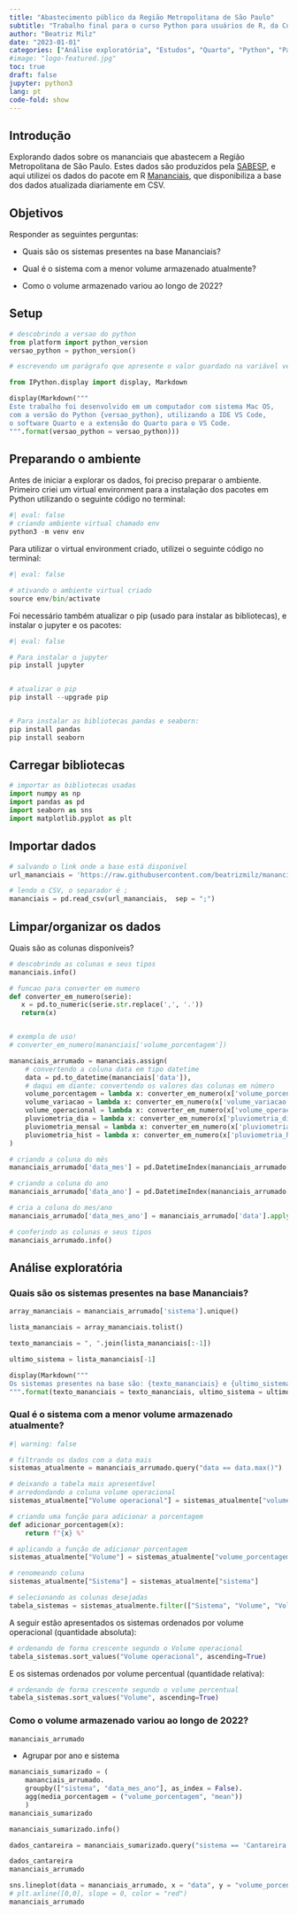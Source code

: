 ```yaml
---
title: "Abastecimento público da Região Metropolitana de São Paulo"
subtitle: "Trabalho final para o curso Python para usuários de R, da Curso-R"
author: "Beatriz Milz"
date: "2023-01-01"
categories: ["Análise exploratória", "Estudos", "Quarto", "Python", "Pandas", "Seaborn"]
#image: "logo-featured.jpg"
toc: true
draft: false
jupyter: python3
lang: pt
code-fold: show
---
```



## Introdução

Explorando dados sobre os mananciais que abastecem a Região Metropolitana de São Paulo. Estes dados são produzidos pela [SABESP](https://mananciais.sabesp.com.br/Situacao), e aqui utilizei os dados do pacote em R [Mananciais](https://beatrizmilz.github.io/mananciais/), que disponibiliza a base dos dados atualizada diariamente em CSV.

## Objetivos

Responder as seguintes perguntas:

- Quais são os sistemas presentes na base Mananciais? 

- Qual é o sistema com a menor volume armazenado atualmente?

- Como o volume armazenado variou ao longo de 2022?

## Setup

```python

# descobrindo a versao do python
from platform import python_version
versao_python = python_version()

# escrevendo um parágrafo que apresente o valor guardado na variável versao_python

from IPython.display import display, Markdown

display(Markdown("""
Este trabalho foi desenvolvido em um computador com sistema Mac OS,
com a versão do Python {versao_python}, utilizando a IDE VS Code,
o software Quarto e a extensão do Quarto para o VS Code.
""".format(versao_python = versao_python)))

```


## Preparando o ambiente

Antes de iniciar a explorar os dados, foi preciso preparar o ambiente. Primeiro criei um virtual environment para a instalação dos pacotes em Python utilizando o seguinte código no terminal:

```python
#| eval: false
# criando ambiente virtual chamado env
python3 -m venv env
```

Para utilizar o virtual environment criado, utilizei o seguinte código no terminal:

```python
#| eval: false

# ativando o ambiente virtual criado
source env/bin/activate
```


Foi necessário também atualizar o pip (usado para instalar as bibliotecas), e instalar o jupyter e os pacotes:

```python
#| eval: false

# Para instalar o jupyter
pip install jupyter


# atualizar o pip
pip install --upgrade pip


# Para instalar as bibliotecas pandas e seaborn:
pip install pandas
pip install seaborn
```

## Carregar bibliotecas


```python
# importar as bibliotecas usadas
import numpy as np
import pandas as pd
import seaborn as sns
import matplotlib.pyplot as plt
```


## Importar dados

```python
# salvando o link onde a base está disponível
url_mananciais = 'https://raw.githubusercontent.com/beatrizmilz/mananciais/master/inst/extdata/mananciais.csv'

# lendo o CSV, o separador é ;
mananciais = pd.read_csv(url_mananciais,  sep = ";")
```


## Limpar/organizar os dados

Quais são as colunas disponíveis?

```python
# descobrindo as colunas e seus tipos
mananciais.info()
```

```python
# funcao para converter em numero
def converter_em_numero(serie):
   x = pd.to_numeric(serie.str.replace(',', '.')) 
   return(x)


# exemplo de uso!
# converter_em_numero(mananciais['volume_porcentagem'])
```

```python
mananciais_arrumado = mananciais.assign(
    # convertendo a coluna data em tipo datetime
    data = pd.to_datetime(mananciais['data']),
    # daqui em diante: convertendo os valores das colunas em número
    volume_porcentagem = lambda x: converter_em_numero(x['volume_porcentagem']),
    volume_variacao = lambda x: converter_em_numero(x['volume_variacao']),
    volume_operacional = lambda x: converter_em_numero(x['volume_operacional']),
    pluviometria_dia = lambda x: converter_em_numero(x['pluviometria_dia']),
    pluviometria_mensal = lambda x: converter_em_numero(x['pluviometria_mensal']),
    pluviometria_hist = lambda x: converter_em_numero(x['pluviometria_hist'])
)
```


```python
# criando a coluna do mês
mananciais_arrumado['data_mes'] = pd.DatetimeIndex(mananciais_arrumado['data']).month

# criando a coluna do ano
mananciais_arrumado['data_ano'] = pd.DatetimeIndex(mananciais_arrumado['data']).year

# cria a coluna do mes/ano
mananciais_arrumado['data_mes_ano'] = mananciais_arrumado['data'].apply(lambda x : x.replace(day=1))
```



```python
# conferindo as colunas e seus tipos
mananciais_arrumado.info()
```

## Análise exploratória

### Quais são os sistemas presentes na base Mananciais? 

```python
array_mananciais = mananciais_arrumado['sistema'].unique()

lista_mananciais = array_mananciais.tolist()

texto_mananciais = ", ".join(lista_mananciais[:-1])

ultimo_sistema = lista_mananciais[-1]

display(Markdown("""
Os sistemas presentes na base são: {texto_mananciais} e {ultimo_sistema}.
""".format(texto_mananciais = texto_mananciais, ultimo_sistema = ultimo_sistema)))

```


### Qual é o sistema com a menor volume armazenado atualmente?

```python
#| warning: false

# filtrando os dados com a data mais
sistemas_atualmente = mananciais_arrumado.query("data == data.max()")

# deixando a tabela mais apresentável
# arredondando a coluna volume operacional
sistemas_atualmente["Volume operacional"] = sistemas_atualmente["volume_operacional"].round(1)

# criando uma função para adicionar a porcentagem
def adicionar_porcentagem(x):
    return f"{x} %"

# aplicando a função de adicionar porcentagem
sistemas_atualmente["Volume"] = sistemas_atualmente["volume_porcentagem"].apply(adicionar_porcentagem)

# renomeando coluna
sistemas_atualmente["Sistema"] = sistemas_atualmente["sistema"]

# selecionando as colunas desejadas
tabela_sistemas = sistemas_atualmente.filter(["Sistema", "Volume", "Volume operacional"])
```


A seguir estão apresentados os sistemas ordenados por  volume operacional (quantidade absoluta):
```python
# ordenando de forma crescente segundo o Volume operacional
tabela_sistemas.sort_values("Volume operacional", ascending=True)
```


E os sistemas ordenados por volume percentual (quantidade relativa):
```python
# ordenando de forma crescente segundo o volume percentual
tabela_sistemas.sort_values("Volume", ascending=True)
```


### Como o volume armazenado variou ao longo de 2022?


```python
mananciais_arrumado
```

- Agrupar por ano e sistema

```python
mananciais_sumarizado = (
    mananciais_arrumado.
    groupby(["sistema", "data_mes_ano"], as_index = False).
    agg(media_porcentagem = ("volume_porcentagem", "mean"))
    )
mananciais_sumarizado

mananciais_sumarizado.info()
```

```python
dados_cantareira = mananciais_sumarizado.query("sistema == 'Cantareira'").reset_index()

dados_cantareira
mananciais_arrumado
```

```python
sns.lineplot(data = mananciais_arrumado, x = "data", y = "volume_porcentagem")
# plt.axline([0,0], slope = 0, color = "red")
mananciais_arrumado
```